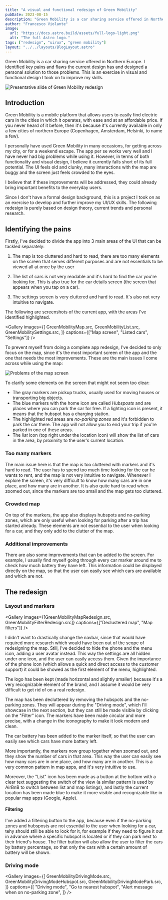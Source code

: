 ```yaml
---
title: "A visual and functional redesign of Green Mobility"
pubDate: 2023-08-15
description: "Green Mobility is a car sharing service offered in Northern Europe. I identified key pains and flaws the current design has and designed a personal solution to those problems. This is an exercise in visual and functional design I took on to improve my skills."
author: "Francesco Violante"
image:
  url: "https://docs.astro.build/assets/full-logo-light.png"
  alt: "The full Astro logo."
tags: ["redesign", "ui/ux", "green mobility"]
layout: "../../layouts/BlogLayout.astro"
---
```



Green Mobility is a car sharing service offered in Northern Europe. I identified key pains and flaws the current design has and designed a personal solution to those problems. This is an exercise in visual and functional design I took on to improve my skills.

![Presentative slide of Green Mobility redesign](../../images/green-mobility-presentation.png)

## Introduction

Green Mobility is a mobile platform that allows users to easily find electric cars in the cities in which it operates, with ease and at an affordable price. If you never heard of it before, then it's because it's currently available in only a few cities of northern Europe (Copenhagen, Amsterdam, Helsinki, to name a few).

I personally have used Green Mobility in many occasions, for getting across my city, or for a weekend escape. The app per se works very well and I have never had big problems while using it. However, in terms of both functionality and visual design, I believe it currently falls short of its full potential. The UI feels old and clunky, many interactions with the map are buggy and the screen just feels crowded to the eyes.

I believe that if these improvements will be addressed, they could already bring important benefits to the everyday users.

Since I don't have a formal design background, this is a project I took on as an exercise to develop and further improve my UI/UX skills. The following redesign is purely based on design theory, current trends and personal research.

## Identifying the pains

Firstly, I've decided to divide the app into 3 main areas of the UI that can be tackled separately:

1. The map is too cluttered and hard to read, there are too many elements on the screen that serves different purposes and are not
   essentials to be viewed all at once by the user

2. The list of cars is not very readable and it's hard to find the car you're looking for. This is also true for the car details screen (the screen that appears when you tap on a car).

3. The settings screen is very cluttered and hard to read. It's also not very intuitive to navigate.

The following are screenshots of the current app, with the areas I've identified highlighted.

<Gallery
  images={[
    GreenMobilityMap.src,
    GreenMobilityList.src,
    GreenMobilitySettings.src,
  ]}
  captions={["Map screen", "Listed cars", "Settings"]}
/>

To prevent myself from doing a complete app redesign, I've decided to only focus on the map, since it's the most important screen of the app and the one that needs the most improvements. These are the main issues I come across while using the map:

![Problems of the map screen](../../images/green-mobility-map-pains.png)

To clarify some elements on the screen that might not seem too clear:

- The gray markers are pickup trucks, usually used for moving houses or transporting big objects.
- The blue markers with the home icon are called _Hubsposts_ and are places where you can park the car for free. If a lighting icon is present, it means that the hubspot has a charging station.
- The highlighted red areas are _no-parking zones_ and it's forbidden to park the car there. The app will not allow you to end your trip if you're parked in one of these areas.
- The _list_ icon (top right under the location icon) will show the list of cars in the area, by proximity to the user's current location.

### Too many markers

The main issue here is that the map is too cluttered with markers and it's hard to read. The user has to spend too much time looking for the car he wants to rent, and the map is not very intuitive to navigate. Whenever I explore the screen, it's very difficult to know how many cars are in one place, and how many are in another. It is also quite hard to read when zoomed out, since the markers are too small and the map gets too cluttered.

### Crowded map

On top of the markers, the app also displays hubspots and no-parking zones, which are only useful when looking for parking after a trip has started already. These elements are not essential to the user when looking for a car, and they only add to the clutter of the map.

### Additional improvements

There are also some improvements that can be added to the screen. For example, I usually find myself going through every car marker around me to check how much battery they have left. This information could be displayed directly on the map, so that the user can easily see which cars are available and which are not.

## The redesign

### Layout and markers

<Gallery
  images={[GreenMobilityMapRedesign.src, GreenMobilityFilterRedesign.src]}
  captions={["Declustered map", "Map filters"]}
/>

I didn't want to drastically change the navbar, since that would have required more research which would have been out of the scope of redesigning the map. Still, I've decided to hide the phone and the menu icon, adding a user avatar instead. This way the settings are all hidden under one icon, and the user can easily access them. Given the importance of the phone icon (which allows a quick and direct access to the customer support) it could be showed as the first element of the menu, highlighted.

The logo has been kept (made horizontal and slightly smaller) because it's a very recognizable element of the brand, and I assume it would be very difficult to get rid of on a real redesign.

The map has been decluttered by removing the hubspots and the no-parking zones. They will appear during the "Driving mode", which I'll showcase in the next section, but they can still be made visible by clicking on the "Filter" icon. The markers have been made circular and more precise, with a change in the iconography to make it look modern and clean.

The car battery has been added to the marker itself, so that the user can easily see which cars have more battery left.

More importantly, the markers now group together when zoomed out, and they show the number of cars in that area. This way the user can easily see how many cars are in one place, and how many are in another. This is a very common pattern in map apps, and it's very intuitive to use.

Moreover, the "List" icon has been made as a button at the bottom with a clear text suggesting the switch of the view (a similar pattern is used by AirBnB to switch between list and map listings), and lastly the current location has been made blue to make it more visible and recognizable like in popular map apps (Google, Apple).

#### Filtering

I've added a filtering button to the app, because even if the no-parking zones and hubsposts are not essential to the user when looking for a car, tehy should still be able to look for it, for example if they need to figure it out in advance where a specific hubspot is located or if they can park next to their friend's house. The filter button will also allow the user to filter the cars by battery percentage, so that only the cars with a certain amount of battery will be shown.

### Driving mode

<Gallery
  images={[
    GreenMobilityDrivingMode.src,
    GreenMobilityDrivingModeHubspot.src,
    GreenMobilityDrivingModePark.src,
  ]}
  captions={[
    "Driving mode",
    "Go to nearest hubspot",
    "Alert message when on no-parking zone",
  ]}
/>
